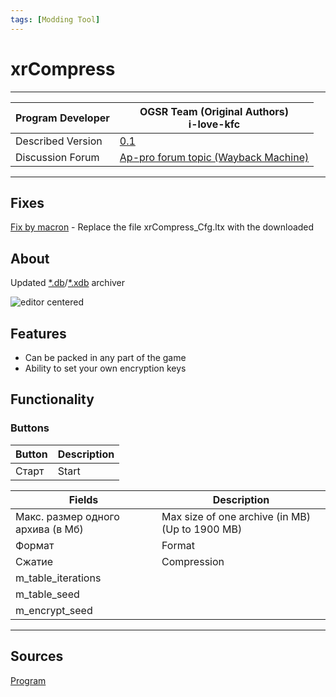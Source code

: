 ```yaml
---
tags: [Modding Tool]
---
```


# xrCompress

___

<table>
  <thead>
    <tr>
      <th>Program Developer</th>
      <th>
        OGSR Team (Original Authors) <br /> i-love-kfc <br />
      </th>
    </tr>
  </thead>
  <tbody>
    <tr>
      <td>Described Version</td>
      <td>
        <a
          href="https://disk.yandex.ru/d/CwLjWTuxPmSAHg"
          target="_blank"
          rel="noopener noreferrer"
        >
          0.1
        </a>
      </td>
    </tr>
    <tr>
      <td>Discussion Forum</td>
      <td>
        <a
          href="https://web.archive.org/web/20220706063210/https://ap-pro.ru/forums/topic/3500-obnovlyonnyy-xrcompress/"
          target="_blank"
          rel="noopener noreferrer"
        >
          Ap-pro forum topic (Wayback Machine)
        </a>
      </td>
    </tr>
  </tbody>
</table>

___

## Fixes

[Fix by macron](https://disk.yandex.ru/d/_C56bRIftKUMlg) - Replace the file xrCompress_Cfg.ltx with the downloaded

## About

Updated [*.db](../../references/file-formats/archives-resource-packs/db.md)/[*.xdb](../../references/file-formats/archives-resource-packs/xr.md) archiver

![editor centered](assets/images/xrcompress.png)

## Features

- Can be packed in any part of the game
- Ability to set your own encryption keys

## Functionality

### Buttons

| Button | Description |
|---|---|
| Старт | Start |

| Fields | Description |
|---|---|
| Макс. размер одного архива (в Мб) | Max size of one archive (in MB) (Up to 1900 MB) |
| Формат | Format |
| Сжатие | Compression |
| m_table_iterations |  |
| m_table_seed |  |
| m_encrypt_seed |  |

___

## Sources

[Program](https://disk.yandex.ru/d/CwLjWTuxPmSAHg)
